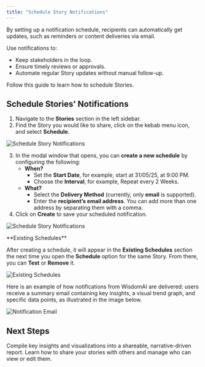 ```yaml
---
title: "Schedule Story Notifications"
---
```


By setting up a notification schedule, recipients can automatically get updates, such as reminders or content deliveries via email.

Use notifications to:

- Keep stakeholders in the loop.
- Ensure timely reviews or approvals.
- Automate regular Story updates without manual follow-up.

Follow this guide to learn how to schedule Stories.

## Schedule Stories' Notifications

1. Navigate to the **Stories** section in the left sidebar.
2. Find the Story you would like to share, click on the kebab menu icon, and select **Schedule**.

![Schedule Story Notifications](/images/schedule-story-notifications.png)

3. In the modal window that opens, you can **create a new schedule** by configuring the following:
   - **When?**
     - Set the **Start Date**, for example, start at 31/05/25, at 9:00 PM.
     - Choose the **Interval**, for example, Repeat every 2 Weeks.
   - **What?**
     - Select the **Delivery Method** (currently, only **email** is supported).
     - Enter the **recipient’s email address**. You can add more than one address by separating them with a comma.
4. Click on **Create** to save your scheduled notification.

![Schedule Story Notifications](/images/schedule-story-notifications-04.png)

<Note>
  **Existing Schedules**

  After creating a schedule, it will appear in the **Existing Schedules** section the next time you open the **Schedule** option for the same Story. From there, you can **Test** or **Remove** it.

  ![Existing Schedules](/images/existingschedules.png)
</Note>

Here is an example of how notifications from WisdomAI are delivered: users receive a summary email containing key insights, a visual trend graph, and specific data points, as illustrated in the image below.

![Notification Email](/images/notification-emailv2.png)

## Next Steps

<CardGroup cols={2}>
  <Card title="Turn Answers into Stories" icon="book-open" href="/using-wisdom-ai-everyday/turn-answers-into-stories">
    Compile key insights and visualizations into a shareable, narrative-driven report.
  </Card>
  <Card title="Share Stories and Set Access Control" icon="share-nodes" href="/using-wisdom-ai-everyday/share-stories-and-set-access-control">
    Learn how to share your stories with others and manage who can view or edit them.
  </Card>
</CardGroup>
